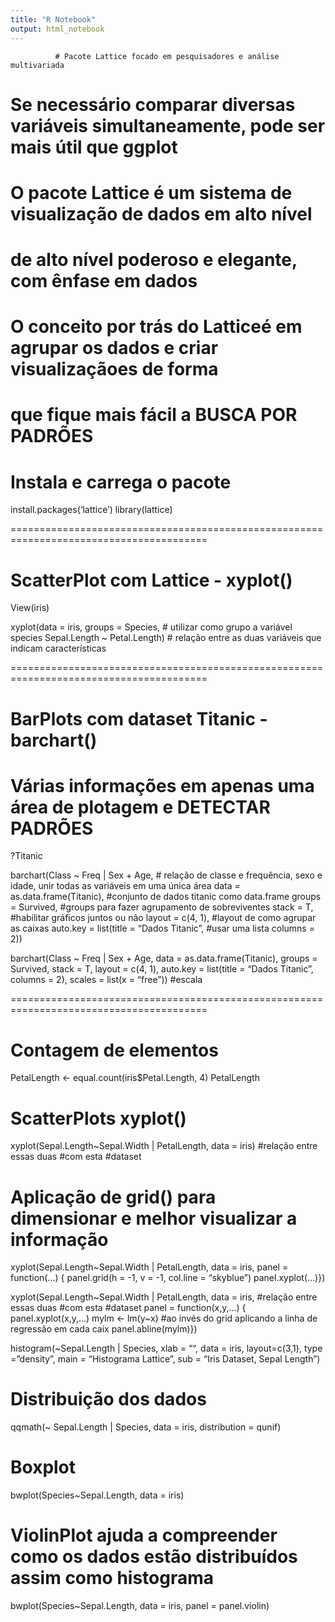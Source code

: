 ---
title: "R Notebook"
output: html_notebook
---
                        
                                                
              # Pacote Lattice focado em pesquisadores e análise multivariada

# Se necessário comparar diversas variáveis simultaneamente, pode ser mais útil que ggplot


# O pacote Lattice é um sistema de visualização de dados em alto nível
# de alto nível poderoso e elegante, com ênfase em dados 

# O conceito por trás do Latticeé em agrupar os dados e criar visualizaçãoes de forma 
# que fique mais fácil a BUSCA POR PADRÕES

# Instala e carrega o pacote
install.packages('lattice')
library(lattice)

========================================================================================

# ScatterPlot com Lattice - xyplot()
View(iris)

xyplot(data = iris, 
       groups = Species,            # utilizar como grupo a variável species
       Sepal.Length ~ Petal.Length) # relação entre as duas variáveis que indicam características


========================================================================================

# BarPlots com dataset Titanic - barchart()
# Várias informações em apenas uma área de plotagem e DETECTAR PADRÕES

?Titanic

barchart(Class ~ Freq | Sex + Age, # relação de classe e frequência, sexo e idade, unir todas as variáveis em uma única área
         data = as.data.frame(Titanic), #conjunto de dados titanic como data.frame
         groups = Survived,  #groups para fazer agrupamento de sobreviventes
         stack = T, #habilitar gráficos juntos ou não
         layout = c(4, 1), #layout de como agrupar as caixas
         auto.key = list(title = "Dados Titanic", #usar uma lista 
                         columns = 2)) 

barchart(Class ~ Freq | Sex + Age, 
         data = as.data.frame(Titanic),
         groups = Survived, 
         stack = T,
         layout = c(4, 1),
         auto.key = list(title = "Dados Titanic", 
         columns = 2),
         scales = list(x = "free")) #escala

========================================================================================


# Contagem de elementos
PetalLength <- equal.count(iris$Petal.Length, 4)
PetalLength

# ScatterPlots xyplot()
xyplot(Sepal.Length~Sepal.Width | PetalLength, data = iris)
       #relação entre essas duas  #com esta    #dataset


# Aplicação de grid() para dimensionar e melhor visualizar a informação
xyplot(Sepal.Length~Sepal.Width | PetalLength, data = iris,
       panel = function(...) {
         panel.grid(h = -1, v = -1, col.line = "skyblue") 
         panel.xyplot(...)})


xyplot(Sepal.Length~Sepal.Width | PetalLength, data = iris,
       #relação entre essas duas  #com esta    #dataset
       panel = function(x,y,...) {
         panel.xyplot(x,y,...)
         mylm <- lm(y~x) #ao invés do grid aplicando a linha de regressão em cada caix
         panel.abline(mylm)})


histogram(~Sepal.Length | Species, xlab = "",
          data = iris, layout=c(3,1), type = "density",
          main = "Histograma Lattice", sub = "Iris Dataset, Sepal Length")


# Distribuição dos dados
qqmath(~ Sepal.Length | Species, data = iris, distribution = qunif)


# Boxplot
bwplot(Species~Sepal.Length, data = iris)


# ViolinPlot ajuda a compreender como os dados estão distribuídos assim como histograma
bwplot(Species~Sepal.Length, data = iris,
       panel = panel.violin)



